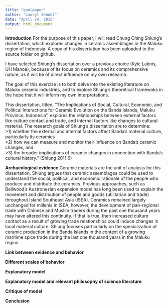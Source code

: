 ```yaml
---
title: "qualpaper"
author: "Lauryl Zenobi"
date: "April 24, 2015"
output: html_document
---
```

**Introduction**
For the purpose of this paper, I will read Chung Ching Shiung's dissertation, which explores changes in ceramic assemblages in the Maluku region of Indonesia. A copy of his dissertation has been uploaded to the source folder on github.  

I have selected Shiung's dissertation over a previous choice (Kyle Latinis, UH Manoa), because of its focus on ceramics and its comprehensive nature, as it will be of direct influence on my own research. 

The goal of this exercise is to both delve into the existing literature on Maluku ceramic industries, and to explore Shiung's theoretical framewoks in the hope that it will inform my own interpretations. 

This dissertation, titled, "The Implications of Social, Cultural, Economic, and Political Interactions for Ceramic Evolution on the Banda Islands, Maluku Province, Indonesia", explores the relationships between external factors like culture contact and trade, and internal factors like changes to cultural material. The research goals of Shiung's dissertation are to determine:  
  >1) whether the external and internal factors affect Banda’s material culture, particularly its ceramics  
	>2) how we can measure and monitor their influence on Banda’s ceramic changes, and  
	>3) the broader implications of ceramic changes in connection with Banda’s cultural history." (Shiung 2011:6)

**Archaeological evidence**
Ceramic materials are the unit of analysis for this dissertation. Shiung argues that ceramic assemblages could be used to understand the social, political, and economic rationale of the people who produce and distribute the ceramics. Previous approaches, such as Bellwood's Austronesian expansion model has long been used to explain the movement and distribution of people and goods (utilitarian and trade) throughout Island Southeast Asia (ISEA). Ceramics remained largely unchanged for millenia in ISEA, however, the development of pan-regional trade with Chinese and Muslim traders during the past one thousand years may have altered this continuity. If that is true, then increased culture contact as a result of growing trade relationships could induce changes in local material culture. Shiung focuses particularly on the specialization of ceramic production in the Banda Islands in the context of a growing maritime spice trade during the last one thousand years in the Maluku region. 

**Link between evidence and behavior**

**Different scales of behavior**

**Explanatory model**

**Explanatory model and relevant philosophy of science literature**

**Critique of model**

**Conclusion**

